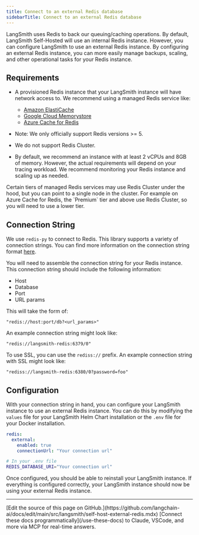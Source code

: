 ```yaml
---
title: Connect to an external Redis database
sidebarTitle: Connect to an external Redis database
---
```


LangSmith uses Redis to back our queuing/caching operations. By default, LangSmith Self-Hosted will use an internal Redis instance. However, you can configure LangSmith to use an external Redis instance. By configuring an external Redis instance, you can more easily manage backups, scaling, and other operational tasks for your Redis instance.

## Requirements

* A provisioned Redis instance that your LangSmith instance will have network access to. We recommend using a managed Redis service like:

  * [Amazon ElastiCache](https://aws.amazon.com/elasticache/redis/)
  * [Google Cloud Memorystore](https://cloud.google.com/memorystore)
  * [Azure Cache for Redis](https://azure.microsoft.com/en-us/services/cache/)

* Note: We only officially support Redis versions >= 5.

* We do not support Redis Cluster.

* By default, we recommend an instance with at least 2 vCPUs and 8GB of memory. However, the actual requirements will depend on your tracing workload. We recommend monitoring your Redis instance and scaling up as needed.

<Info>
Certain tiers of managed Redis services may use Redis Cluster under the hood, but you can point to a single node in the cluster. For example on Azure Cache for Redis, the `Premium` tier and above use Redis Cluster, so you will need to use a lower tier.
</Info>

## Connection String

We use `redis-py` to connect to Redis. This library supports a variety of connection strings. You can find more information on the connection string format [here](https://redis-py.readthedocs.io/en/stable/#redis.StrictRedis.from_url).

You will need to assemble the connection string for your Redis instance. This connection string should include the following information:

* Host
* Database
* Port
* URL params

This will take the form of:

```
"redis://host:port/db?<url_params>"
```

An example connection string might look like:

```
"redis://langsmith-redis:6379/0"
```

To use SSL, you can use the `rediss://` prefix. An example connection string with SSL might look like:

```
"rediss://langsmith-redis:6380/0?password=foo"
```

## Configuration

With your connection string in hand, you can configure your LangSmith instance to use an external Redis instance. You can do this by modifying the `values` file for your LangSmith Helm Chart installation or the `.env` file for your Docker installation.

<CodeGroup>

```yaml Helm
redis:
  external:
    enabled: true
    connectionUrl: "Your connection url"
```

```bash Docker
# In your .env file
REDIS_DATABASE_URI="Your connection url"
```

</CodeGroup>

Once configured, you should be able to reinstall your LangSmith instance. If everything is configured correctly, your LangSmith instance should now be using your external Redis instance.

---

<Callout icon="pen-to-square" iconType="regular">
    [Edit the source of this page on GitHub.](https://github.com/langchain-ai/docs/edit/main/src/langsmith/self-host-external-redis.mdx)
</Callout>
<Tip icon="terminal" iconType="regular">
    [Connect these docs programmatically](/use-these-docs) to Claude, VSCode, and more via MCP for    real-time answers.
</Tip>
